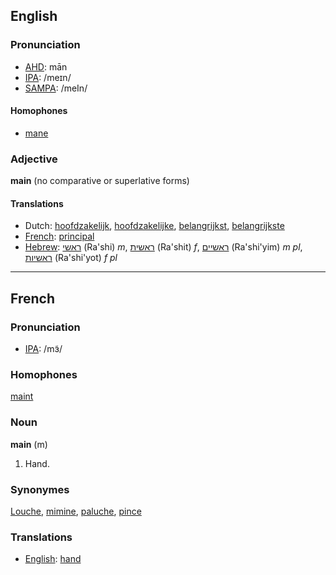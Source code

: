 ==English==
===Pronunciation===
*[[w:AHD|AHD]]: mān
*[[w:IPA|IPA]]: /meɪn/
*[[w:SAMPA|SAMPA]]: /meIn/

====Homophones====
*[[mane]]

===Adjective===
'''main''' (no comparative or superlative forms)

====Translations====
*Dutch: [[hoofdzakelijk]], [[hoofdzakelijke]], [[belangrijkst]], [[belangrijkste]]
*[[French]]: [[principal]]
*[[Hebrew]]: [[ראשי]] (Ra'shi) ''m'', [[ראשית]] (Ra'shit) ''f'', [[ראשיים]] (Ra'shi'yim) ''m pl'', [[ראשיות]] (Ra'shi'yot) ''f pl''

----

==French==
===Pronunciation===
*[[w:IPA|IPA]]: /mɜ̃/
===Homophones===
[[maint]]
===Noun===
'''main''' (m)
# Hand.
===Synonymes===
[[Louche]], [[mimine]], [[paluche]], [[pince]]
===Translations===
*[[English]]: [[hand]]